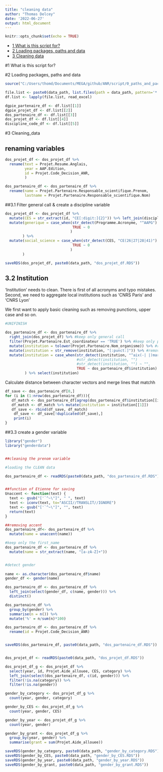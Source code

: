 ```yaml
---
title: "cleaning data"
author: "Thomas Delcey"
date: '2022-06-27'
output: html_document
---
```


```r
knitr::opts_chunk$set(echo = TRUE)
```

-   [1 What is this script for?](#1 What-is-this-script-for)
-   [2 Loading packages, paths and data](#2 Loading-packages-paths-and-data)
-   [3 Cleaning data](#3 Cleaning data)


#1 What is this script for?


#2 Loading packages, paths and
    data
    
```r

source("C:/Users/thomd/Documents/MEGA/github/ANR/script/0_paths_and_packages.R")

```

```r

file.list <- paste0(data_path, list.files(path = data_path, pattern='*.xlsx'))
df.list <- lapply(file.list, read_excel)

dgpie_partenaire_df <- df.list[[1]]
dgpie_projet_df <- df.list[[2]]
dos_partenaire_df <- df.list[[3]]
dos_projet_df <- df.list[[4]]
discipline_code_df <- df.list[[5]]

```

#3 Cleaning_data 

## renaming variables

```r
dos_projet_df <- dos_projet_df %>%
  rename(text = Projet.Resume.Anglais, 
         year = AAP.Edition,
         id = Projet.Code_Decision_ANR,
         ) 

dos_partenaire_df <- dos_partenaire_df %>%
  rename(name = Projet.Partenaire.Responsable_scientifique.Prenom,
         lastname = Projet.Partenaire.Responsable_scientifique.Nom) 
```


##3.1 Filter general call & create a discipline variable 

```r
dos_projet_df <- dos_projet_df %>%
  mutate(CES = str_extract(id, "CE[:digit:]{2}")) %>% left_join(discipline_code_df, by = 'CES') %>%
  mutate(generique = case_when(str_detect(Programme.Acronyme, "^AAPG") ~ 1, 
                               TRUE ~ 0
                              )
        ) %>%
  mutate(social_science = case_when(str_detect(CES, "CE(26|27|28|41)") ~ 1, 
                               TRUE ~ 0
                              )
        )

saveRDS(dos_projet_df, paste0(data_path, "dos_projet_df.RDS"))

```



## 3.2 Institution 

'Institution' needs to clean. There is first of all acronyms and typo mistakes. Second, we need to aggregate local institutions such as 'CNRS Paris' and 'CNRS Lyon'

We first want to apply basic cleaning such as removing punctions, upper case and so on.

```r

#UNIFINISH 

dos_partenaire_df <- dos_partenaire_df %>% 
  right_join(dos_projet_df) %>% #keep only general call
  filter(Projet.Partenaire.Est_coordinateur == 'TRUE') %>% #keep only project leader 
  mutate(institution = tolower(Projet.Partenaire.Nom_organisme)) %>% #rename and remove uppercase 
  mutate(institution = str_remove(institution, "[:punct:]")) %>% #remove punction 
  mutate(institution = case_when(str_detect(institution, "^aix(-| |)marseille") ~ "Aix Marseille",
                                 #str_detect(institution, "")
                                 #str_detect(institution, "") ~ "",
                                 TRUE ~ dos_partenaire_df$institution)
         ) %>% select(institution) 

```

Calculate distance between character vectors and merge lines that matchh 

```r
df_save <- dos_partenaire_df[0,]
for (i in (1:nrow(dos_partenaire_df))){
   df_match <- dos_partenaire_df[agrep(dos_partenaire_df$institution[[i]], dos_partenaire_df$institution, max.distance = 0.05),]
   df_match <- df_match %>% mutate(institution = institution[[1]])
   df_save <- rbind(df_save, df_match)
    df_save <- df_save[!duplicated(df_save),]
    print(i)
}
```

##3.3 create a gender variable 

```r
library("gender")
library("genderdata")


##cleaning the prenom variable

#loading the CLEAN data 

dos_partenaire_df <- readRDS(paste0(data_path, "dos_partenaire_df.RDS"))


##function of Etienne for saving 
Unaccent <- function(text) {
  text <- gsub("['`^~\"]", " ", text)
  text <- iconv(text, to="ASCII//TRANSLIT//IGNORE")
  text <- gsub("['`^~\"]", "", text)
  return(text)
}

##removing accent 
dos_partenaire_df<- dos_partenaire_df %>%
  mutate(name = unaccent(name))

#keep only the first_name
dos_partenaire_df <- dos_partenaire_df %>%
  mutate(name = str_extract(name, "[a-zA-Z]+"))


#detect gender
  
name <- as.character(dos_partenaire_df$name)
gender_df <- gender(name) 

dos_partenaire_df <- dos_partenaire_df %>%
  left_join(select(gender_df, c(name, gender))) %>%
  distinct()

dos_partenaire_df %>%
  group_by(gender) %>%
  summarise(n = n()) %>%
  mutate('%' = n/sum(n)*100)

dos_partenaire_df <- dos_partenaire_df %>%
  rename(id = Projet.Code_Decision_ANR)


saveRDS(dos_partenaire_df, paste0(data_path, "dos_partenaire_df.RDS")) 


dos_projet_df <- readRDS(paste0(data_path, "dos_projet_df.RDS"))

dos_projet_df_g <- dos_projet_df %>%
  select(year, id, Projet.Aide_allouee, CES, category) %>%
  left_join(select(dos_partenaire_df, c(id, gender))) %>%
  filter(!is.na(category)) %>%
  filter(!is.na(gender))

gender_by_category <- dos_projet_df_g %>%
  count(year, gender, category)

gender_by_CES <- dos_projet_df_g %>%
  count(year, gender, CES)

gender_by_year <- dos_projet_df_g %>%
  count(year, gender)

gender_by_grant <- dos_projet_df_g %>%
  group_by(year, gender) %>%
  summarise(grant = sum(Projet.Aide_allouee))

saveRDS(gender_by_category, paste0(data_path, "gender_by_category.RDS"))
saveRDS(gender_by_CES, paste0(data_path, "gender_by_CES.RDS"))
saveRDS(gender_by_year, paste0(data_path, "gender_by_year.RDS"))
saveRDS(gender_by_grant, paste0(data_path, "gender_by_grant.RDS"))

```





